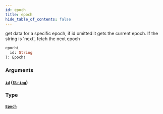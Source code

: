 ```yaml
---
id: epoch
title: epoch
hide_table_of_contents: false
---
```



get data for a specific epoch, if id omitted it gets the current epoch. If the string is 'next', fetch the next epoch

```graphql
epoch(
  id: String
): Epoch!
```


### Arguments

#### [`id`](#) ([`String`](/mainnet/api/graphql/scalars/string))




### Type

#### [`Epoch`](/mainnet/api/graphql/objects/epoch)






